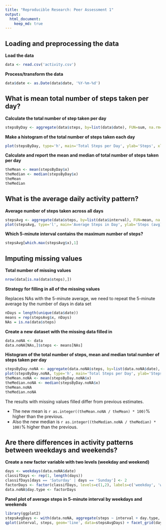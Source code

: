 ```yaml
---
title: "Reproducible Research: Peer Assessment 1"
output: 
  html_document:
    keep_md: true
---
```


## Loading and preprocessing the data

**Load the data**
```r
data <- read.csv('activity.csv')
```

**Process/transform the data**
```r
data$date <- as.Date(data$date, '%Y-%m-%d')
```


## What is mean total number of steps taken per day?

**Calculate the total number of step taken per day**
```r
stepsByDay <- aggregate(data$steps, by=list(data$date), FUN=sum, na.rm=TRUE)
```

**Make a histogram of the total number of steps taken each day**
```r
plot(stepsByDay, type='h', main='Total Steps per Day', ylab='Steps', xlab='Date')
```

**Calculate and report the mean and median of total number of steps taken per day**
```r
theMean <- mean(stepsByDay$x)
theMedian <- median(stepsByDay$x)
theMean
theMedian
```


## What is the average daily activity pattern?

**Average number of steps taken across all days**
```r
stepsAvg <- aggregate(data$steps, by=list(data$interval), FUN=mean, na.rm=TRUE)
plot(stepsAvg, type='l', main='Average Steps in Day', ylab='Steps (avg)', xlab='5-minute interval')
```

**Which 5-minute interval contains the maximum number of steps?**
```r
stepsAvg[which.max(stepsAvg$x),1]
```


## Imputing missing values

**Total number of missing values**
```r
nrow(data[is.na(data$steps),])
```

**Strategy for filling in all of the missing values**

Replaces NAs with the 5-minute average, we need to repeat the 5-minute average by the number of days in data set
```r
nDays = length(unique(data$date))
means = rep(stepsAvg$x, nDays)
NAs = is.na(data$steps)
```

**Create a new dataset with the missing data filled in**
```r
data.noNA <- data
data.noNA[NAs,]$steps <- means[NAs]
```

**Histogram of the total number of steps, mean and median total number of steps taken per day**
```r
stepsByDay.noNA <- aggregate(data.noNA$steps, by=list(data.noNA$date), FUN=sum)
plot(stepsByDay.noNA, type='h', main='Total Steps per Day', ylab='Steps', xlab='Date')
theMean.noNA <- mean(stepsByDay.noNA$x)
theMedian.noNA <- median(stepsByDay.noNA$x)
theMean.noNA
theMedian.noNA
```

The results with missing values filled differ from previous estimates.

- The new mean is `r as.integer((theMean.noNA / theMean) * 100)`% higher than the previous.
- Also the new median is `r as.integer((theMedian.noNA / theMedian) * 100)`% higher than the previous.


## Are there differences in activity patterns between weekdays and weekends?

**Create a new factor variable with two levels (weekday and weekend)**
```r
days <- weekdays(data.noNA$date)
classifDays <- rep(1, length(days))
classifDays[days == 'Saturday' | days == 'Sunday'] <- 2
factorDays <- factor(classifDays, levels=c(1,2), labels=c('weekday', 'weekend'))
data.noNA$day.type <- factorDays
```

**Panel plot of average steps in 5-minute interval by weekdays and weekends**
```r
library(ggplot2)
stepsAvgDays <- with(data.noNA, aggregate(steps ~ interval + day.type, FUN=mean))
qplot(interval, steps, geom='line', data=stepsAvgDays) + facet_grid(day.type ~ .) + ylab('Steps (AVG)') + xlab('Interval')
```
